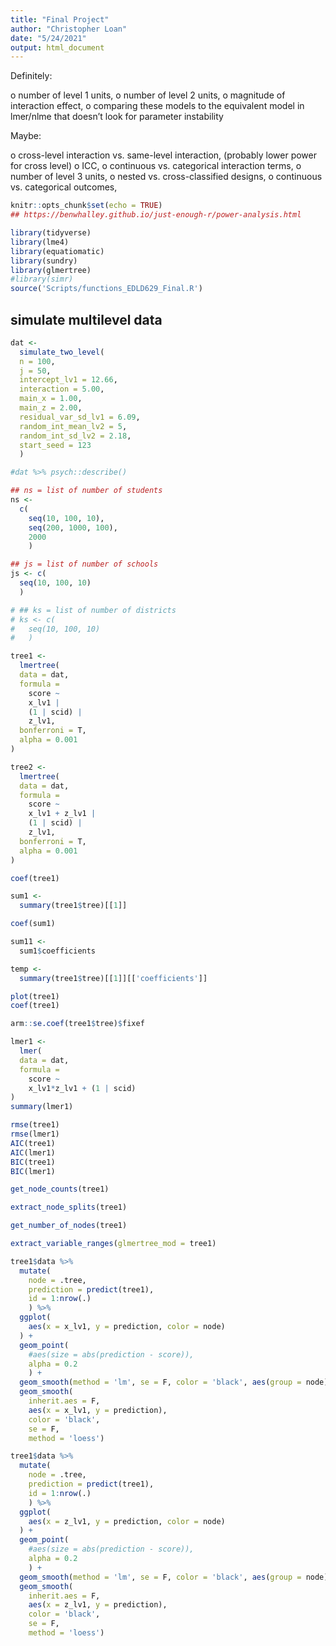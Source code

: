 ```yaml
---
title: "Final Project"
author: "Christopher Loan"
date: "5/24/2021"
output: html_document
---
```


Definitely:

o	number of level 1 units, 
o	number of level 2 units, 
o	magnitude of interaction effect, 
o	comparing these models to the equivalent model in lmer/nlme that doesn’t look for parameter instability

Maybe:

o	cross-level interaction vs. same-level interaction, (probably lower power for cross level)
o	ICC, 
o	continuous vs. categorical interaction terms, 
o	number of level 3 units,
o	nested vs. cross-classified designs, 
o	continuous vs. categorical outcomes, 

```r
knitr::opts_chunk$set(echo = TRUE)
## https://benwhalley.github.io/just-enough-r/power-analysis.html
```

```r
library(tidyverse)
library(lme4)
library(equatiomatic)
library(sundry)
library(glmertree)
#library(simr)
source('Scripts/functions_EDLD629_Final.R')
```

## simulate multilevel data

```r
dat <-
  simulate_two_level(
  n = 100, 
  j = 50, 
  intercept_lv1 = 12.66, 
  interaction = 5.00,
  main_x = 1.00, 
  main_z = 2.00,
  residual_var_sd_lv1 = 6.09,
  random_int_mean_lv2 = 5, 
  random_int_sd_lv2 = 2.18, 
  start_seed = 123
  )

#dat %>% psych::describe()
```

```r
## ns = list of number of students 
ns <- 
  c(
    seq(10, 100, 10), 
    seq(200, 1000, 100), 
    2000
    )

## js = list of number of schools 
js <- c(
  seq(10, 100, 10)
  )

# ## ks = list of number of districts 
# ks <- c(
#   seq(10, 100, 10)
#   )

```

```r
tree1 <- 
  lmertree(
  data = dat, 
  formula = 
    score ~ 
    x_lv1 |
    (1 | scid) | 
    z_lv1, 
  bonferroni = T,
  alpha = 0.001
)
```

```r
tree2 <- 
  lmertree(
  data = dat, 
  formula = 
    score ~ 
    x_lv1 + z_lv1 |
    (1 | scid) | 
    z_lv1, 
  bonferroni = T,
  alpha = 0.001
)
```

```r
coef(tree1)

sum1 <- 
  summary(tree1$tree)[[1]]

coef(sum1)

sum11 <- 
  sum1$coefficients

temp <- 
  summary(tree1$tree)[[1]][['coefficients']]

plot(tree1)
coef(tree1)

arm::se.coef(tree1$tree)$fixef
```

```r
lmer1 <- 
  lmer(
  data = dat, 
  formula = 
    score ~ 
    x_lv1*z_lv1 + (1 | scid)
)
summary(lmer1)
```

```r
rmse(tree1)
rmse(lmer1)
AIC(tree1)
AIC(lmer1)
BIC(tree1)
BIC(lmer1)
```

```r
get_node_counts(tree1) 
```

```r
extract_node_splits(tree1)
```

```r
get_number_of_nodes(tree1)
```

```r
extract_variable_ranges(glmertree_mod = tree1)
```



```r
tree1$data %>% 
  mutate(
    node = .tree, 
    prediction = predict(tree1), 
    id = 1:nrow(.)
    ) %>% 
  ggplot(
    aes(x = x_lv1, y = prediction, color = node)
  ) +
  geom_point(
    #aes(size = abs(prediction - score)), 
    alpha = 0.2
    ) +
  geom_smooth(method = 'lm', se = F, color = 'black', aes(group = node)) +
  geom_smooth(
    inherit.aes = F, 
    aes(x = x_lv1, y = prediction), 
    color = 'black', 
    se = F, 
    method = 'loess')
```

```r
tree1$data %>% 
  mutate(
    node = .tree, 
    prediction = predict(tree1), 
    id = 1:nrow(.)
    ) %>% 
  ggplot(
    aes(x = z_lv1, y = prediction, color = node)
  ) +
  geom_point(
    #aes(size = abs(prediction - score)), 
    alpha = 0.2
    ) +
  geom_smooth(method = 'lm', se = F, color = 'black', aes(group = node)) +
  geom_smooth(
    inherit.aes = F, 
    aes(x = z_lv1, y = prediction), 
    color = 'black', 
    se = F, 
    method = 'loess')
```
